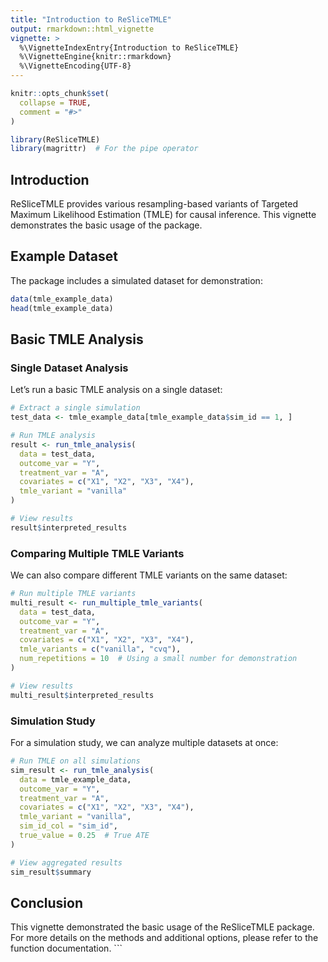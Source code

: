 ```yaml
---
title: "Introduction to ReSliceTMLE"
output: rmarkdown::html_vignette
vignette: >
  %\VignetteIndexEntry{Introduction to ReSliceTMLE}
  %\VignetteEngine{knitr::rmarkdown}
  %\VignetteEncoding{UTF-8}
---
```


```r
knitr::opts_chunk$set(
  collapse = TRUE,
  comment = "#>"
)
```

```r
library(ReSliceTMLE)
library(magrittr)  # For the pipe operator
```

## Introduction

ReSliceTMLE provides various resampling-based variants of Targeted Maximum Likelihood Estimation (TMLE) for causal inference. This vignette demonstrates the basic usage of the package.

## Example Dataset

The package includes a simulated dataset for demonstration:

```r
data(tmle_example_data)
head(tmle_example_data)
```

## Basic TMLE Analysis

### Single Dataset Analysis

Let's run a basic TMLE analysis on a single dataset:

```r
# Extract a single simulation
test_data <- tmle_example_data[tmle_example_data$sim_id == 1, ]

# Run TMLE analysis
result <- run_tmle_analysis(
  data = test_data,
  outcome_var = "Y",
  treatment_var = "A",
  covariates = c("X1", "X2", "X3", "X4"),
  tmle_variant = "vanilla"
)

# View results
result$interpreted_results
```

### Comparing Multiple TMLE Variants

We can also compare different TMLE variants on the same dataset:

```r
# Run multiple TMLE variants
multi_result <- run_multiple_tmle_variants(
  data = test_data,
  outcome_var = "Y",
  treatment_var = "A",
  covariates = c("X1", "X2", "X3", "X4"),
  tmle_variants = c("vanilla", "cvq"),
  num_repetitions = 10  # Using a small number for demonstration
)

# View results
multi_result$interpreted_results
```

### Simulation Study

For a simulation study, we can analyze multiple datasets at once:

```r
# Run TMLE on all simulations
sim_result <- run_tmle_analysis(
  data = tmle_example_data,
  outcome_var = "Y",
  treatment_var = "A",
  covariates = c("X1", "X2", "X3", "X4"),
  tmle_variant = "vanilla",
  sim_id_col = "sim_id",
  true_value = 0.25  # True ATE
)

# View aggregated results
sim_result$summary
```

## Conclusion

This vignette demonstrated the basic usage of the ReSliceTMLE package. For more details on the methods and additional options, please refer to the function documentation. \`\`\`
